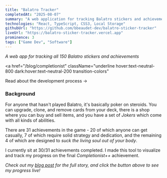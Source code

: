 ```yaml
---
title: "Balatro Tracker"
completedAt: "2025-08-07"
summary: "A web application for tracking Balatro stickers and achievements with real-time progress monitoring"
technologies: "React, TypeScript, CSS3, Local Storage"
githubUrl: "https://github.com/bbeaudet-dev/balatro-sticker-tracker"
liveUrl: "https://balatro-sticker-tracker.vercel.app"
prominence: 3
tags: ["Game Dev", "Software"]
---
```


_A web app for tracking all 150 Balatro stickers and achievements_

<LaunchButton
  href="https://balatro-sticker-tracker.vercel.app"
  title="Check it out!"
  icon=""
  color="orange"
/>

<a
  href="/blog/completionist"
  className="underline hover:text-neutral-800 dark:hover:text-neutral-200 transition-colors"
>
  Read about the development process →
</a>

### Background

For anyone that hasn't played Balatro, it's basically poker on steroids. You can upgrade, clone, and remove cards from your deck, there is a shop where you can buy and sell items, and you have a set of _Jokers_ which come with all kinds of abilities.

There are 31 achievements in the game - 20 of which anyone can get casually, 7 of which require solid strategy and dedication, and the remaining 4 of which are designed to _suck the living soul out of your body_.

I currently sit at 30/31 achievements completed. I made this tool to visualize and track my progress on the final _Completionist++_ achievement.

_Check out my [blog post](/blog/completionist) for the full story, and click the button above to see my progress live!_
